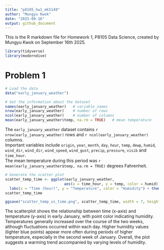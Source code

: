```yaml
---
title: "p8105_hw1_mk5149"
author: "Mungyu Kwok"
date: "2025-09-16"
output: github_document
---
```


This is the R markdown file for Homework 1, P8105 Data Science, created by Mungyu Kwok on September 16th 2025.

```r
library(tidyverse)
library(moderndive)
```

# Problem 1
```r
# Load the data
data("early_january_weather")
```

```r
# Get the information about the dataset
names(early_january_weather)   # variable names
nrow(early_january_weather)    # number of rows
ncol(early_january_weather)    # number of columns
mean(early_january_weather$temp, na.rm = TRUE)   # mean temperature
```
The `early_january_weather` dataset contains `r nrow(early_january_weather)` rows and 
`r ncol(early_january_weather)` columns.  
Important variables include `origin`, `year`, `month`, `day`, `hour`, `temp`, `dewp`, `humid`, `wind_dir`, `wind_dir`, `wind_speed`, `wind_gust`, `precip`, `pressure`, `visib` and `time_hour`.  
The mean temperature during this period was `r mean(early_january_weather$temp, na.rm = TRUE)` degrees Fahrenheit.

```r
# Generate the scatter plot
scatter_temp_time <- ggplot(early_january_weather, 
                           aes(x = time_hour, y = temp, color = humid)) + geom_point(size = 2) + 
  labs(x = "Time (hour)", y = "Temperature", color = "Humidity") + theme_minimal()
scatter_temp_time

ggsave("scatter_temp_vs_time.png", scatter_temp_time, width = 7, height = 4)
```
The scatterplot shows the relationship between time (x-axis) and temperature (y-axis)
in early January, with point color indicating humidity. Temperatures generally
increased over the course of the two weeks, although fluctuations occurred within
each day. Higher humidity values (lighter blue points) appear more often during
periods of higher temperature, especially in the second week of January.
Overall, the plot suggests a warming trend accompanied by varying levels of humidity.



